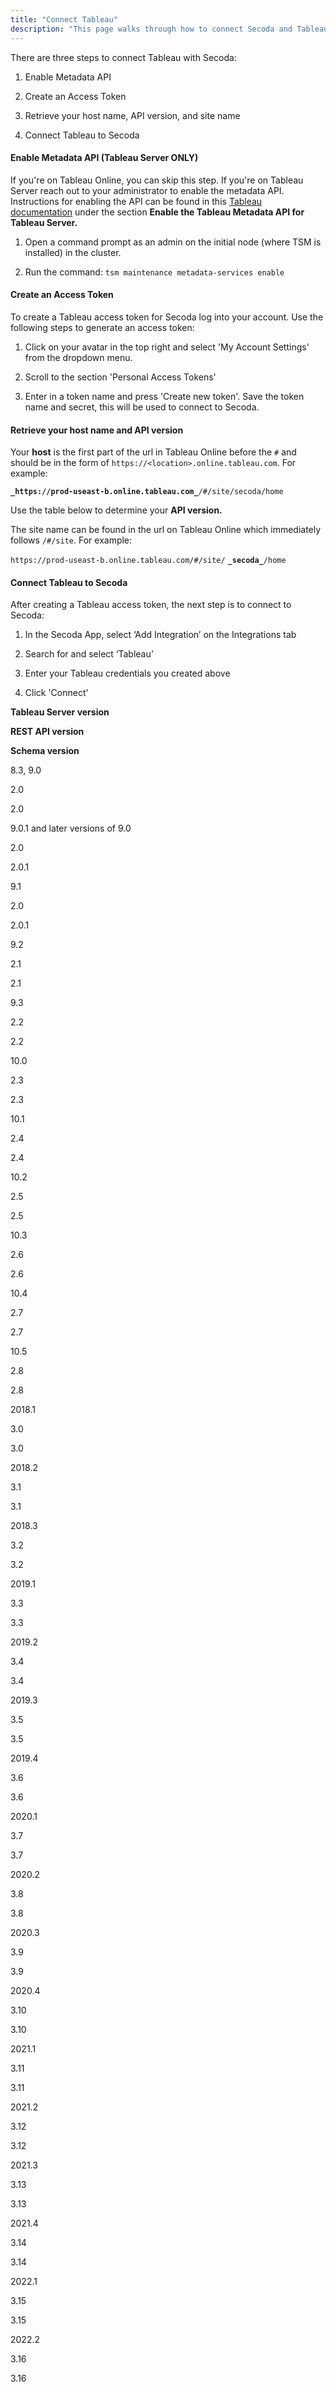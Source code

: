 ```yaml
---
title: "Connect Tableau"
description: "This page walks through how to connect Secoda and Tableau"
---
```


There are three steps to connect Tableau with Secoda:

1. Enable Metadata API

2. Create an Access Token

3. Retrieve your host name, API version, and site name

4. Connect Tableau to Secoda

#### Enable Metadata API (Tableau Server ONLY)

If you're on Tableau Online, you can skip this step. If you're on Tableau Server reach out to your administrator to enable the metadata API. Instructions for enabling the API can be found in this [Tableau documentation](https://help.tableau.com/current/api/metadata%5Fapi/en-us/docs/meta%5Fapi%5Fstart.html) under the section **Enable the Tableau Metadata API for Tableau Server.**

1. Open a command prompt as an admin on the initial node (where TSM is installed) in the cluster.

2. Run the command: `tsm maintenance metadata-services enable`

#### Create an Access Token

To create a Tableau access token for Secoda log into your account. Use the following steps to generate an access token:

1. Click on your avatar in the top right and select 'My Account Settings' from the dropdown menu.

2. Scroll to the section 'Personal Access Tokens'

3. Enter in a token name and press 'Create new token'. Save the token name and secret, this will be used to connect to Secoda.

#### Retrieve your host name and API version

Your **host** is the first part of the url in Tableau Online before the `#` and should be in the form of `https://<location>.online.tableau.com`. For example:

**`_https://prod-useast-b.online.tableau.com_`**`/#/site/secoda/home`

Use the table below to determine your **API version.**

The site name can be found in the url on Tableau Online which immediately follows `/#/site`. For example:

`https://prod-useast-b.online.tableau.com/#/site/` **`_secoda_`**`/home`

#### Connect Tableau to Secoda

After creating a Tableau access token, the next step is to connect to Secoda:

1. In the Secoda App, select ‘Add Integration’ on the Integrations tab

2. Search for and select ‘Tableau’

3. Enter your Tableau credentials you created above

4. Click 'Connect'

**Tableau Server version**

**REST API version**

**Schema version**

8.3, 9.0

2.0

2.0

9.0.1 and later versions of 9.0

2.0

2.0.1

9.1

2.0

2.0.1

9.2

2.1

2.1

9.3

2.2

2.2

10.0

2.3

2.3

10.1

2.4

2.4

10.2

2.5

2.5

10.3

2.6

2.6

10.4

2.7

2.7

10.5

2.8

2.8

2018.1

3.0

3.0

2018.2

3.1

3.1

2018.3

3.2

3.2

2019.1

3.3

3.3

2019.2

3.4

3.4

2019.3

3.5

3.5

2019.4

3.6

3.6

2020.1

3.7

3.7

2020.2

3.8

3.8

2020.3

3.9

3.9

2020.4

3.10

3.10

2021.1

3.11

3.11

2021.2

3.12

3.12

2021.3

3.13

3.13

2021.4

3.14

3.14

2022.1

3.15

3.15

2022.2

3.16

3.16

